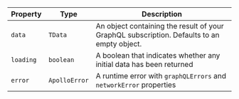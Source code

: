| Property  | Type | Description |
| - | - | - |
| `data` | `TData` | An object containing the result of your GraphQL subscription. Defaults to an empty object. |
| `loading` | `boolean` | A boolean that indicates whether any initial data has been returned |
| `error` | `ApolloError` | A runtime error with `graphQLErrors` and `networkError` properties |
